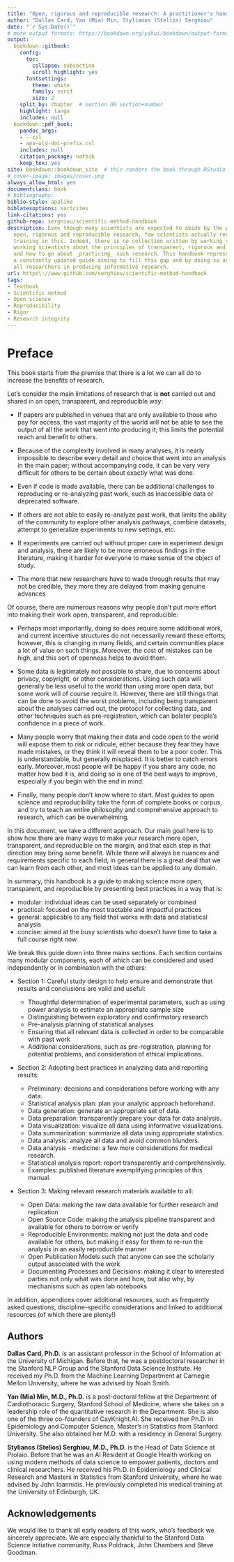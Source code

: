 ```yaml
---
title: "Open, rigorous and reproducible research: A practitioner's handbook"
author: "Dallas Card, Yan (Mia) Min, Stylianos (Stelios) Serghiou"
date: "`r Sys.Date()`"
# more output formats: https://bookdown.org/yihui/bookdown/output-formats.html
output:
  bookdown::gitbook:
    config:
      toc:
        collapse: subsection
        scroll_highlight: yes
      fontsettings:
        theme: white
        family: serif
        size: 2
    split_by: chapter  # section OR section+number
    highlight: tango
    includes: null
  bookdown::pdf_book:
    pandoc_args:
    - --csl
    - apa-old-doi-prefix.csl
    includes: null
    citation_package: natbib
    keep_tex: yes
site: bookdown::bookdown_site  # this renders the book through RStudio IDE
# cover-image: images/cover.png
always_allow_html: yes
documentclass: book
# bibliography:
biblio-style: apalike
biblatexoptions: sortcites
link-citations: yes
github-repo: serghiou/scientific-method-handbook
description: Even though many scientists are expected to abide by the principles of
  open, rigorous and reproducible research, few scientists actually receive formal
  training in this. Indeed, there is no collection written by working scientists for
  working scientists about the principles of transparent, rigorous and reproducible research
  and how to go about _practicing_ such research. This handbook represents
  a constantly updated guide aiming to fill this gap and by doing so actively assist
  all researchers in producing informative research.
url: https\://www.github.com/serghiou/scientific-method-handbook
tags:
- Textbook
- Scientific method
- Open science
- Reproducibility
- Rigor
- Research integrity
---
```


# Preface {-}

This book starts from the premise that there is a lot we can all do to increase the benefits of research. 

Let's consider the main limitations of research that is **not** carried out and shared in an open, transparent, and reproducible way:

- If papers are published in venues that are only available to those who pay for access, the vast majority of the world will not be able to see the output of all the work that went into producing it; this limits the potential reach and benefit to others.

- Because of the complexity involved in many analyses, it is nearly impossible to describe every detail and choice that went into an analysis in the main paper; without accompanying code, it can be very very difficult for others to be certain about exactly what was done.

- Even if code is made available, there can be additional challenges to reproducing or re-analyzing past work, such as inaccessible data or deprecated software.

- If others are not able to easily re-analyze past work, that limits the ability of the community to explore other analysis pathways, combine datasets, attempt to generalize experiments to new settings, etc.

- If experiments are carried out without proper care in experiment design and analysis, there are likely to be more erroneous findings in the literature, making it harder for everyone to make sense of the object of study.

- The more that new researchers have to wade through results that may not be credible, they more they are delayed from making genuine advances

Of course, there are numerous reasons why people don't put more effort into making their work open, transparent, and reproducible:

- Perhaps most importantly, doing so does require some additional work, and current incentive structures do not necessarily reward these efforts; however, this is changing in many fields, and certain communities place a lot of value on such things. Moreover, the cost of mistakes can be high, and this sort of openness helps to avoid them.

- Some data is legitimately not possible to share, due to concerns about privacy, copyright, or other considerations. Using such data will generally be less useful to the world than using more open data, but some work will of course require it. However, there are still things that can be done to avoid the worst problems, including being transparent about the analyses carried out, the protocol for collecting data, and other techniques such as pre-registration, which can bolster people's confidence in a piece of work.

- Many people worry that making their data and code open to the world will expose them to risk or ridicule, either because they fear they have made mistakes, or they think it will reveal them to be a poor coder. This is understandable, but generally misplaced. It is better to catch errors early. Moreover, most people will be happy if you share any code, no matter how bad it is, and doing so is one of the best ways to improve, especially if you begin with the end in mind.

- Finally, many people don't know where to start. Most guides to open science and reproducibility take the form of complete books or corpus, and try to teach an entire philosophy and comprehensive approach to research, which can be overwhelming.

In this document, we take a different approach. Our main goal here is to show how there are many ways to make your research more open, transparent, and reproducible on the margin, and that each step in that direction may bring some benefit. While there will always be nuances and requirements specific to each field, in general there is a great deal that we can learn from each other, and most ideas can be applied to any domain.

In summary, this handbook is a guide to making science more open, transparent, and reproducible by presenting best practices in a way that is:

- modular: individual ideas can be used separately or combined
- practical: focused on the most tractable and impactful practices
- general: applicable to any field that works with data and statistical analysis
- concise: aimed at the busy scientists who doesn't have time to take a full course right now

We break this guide down into three mains sections. Each section contains many modular components, each of which can be considered and used independently or in combination with the others:

- Section 1: Careful study design to help ensure and demonstrate that results and conclusions are valid and useful:

  - Thoughtful determination of experimental parameters, such as using power analysis to estimate an appropriate sample size
  - Distinguishing between exploratory and confirmatory research
  - Pre-analysis planning of statistical analyses
  - Ensuring that all relevant data is collected in order to be comparable with past work
  - Additional considerations, such as pre-registration, planning for potential problems, and consideration of ethical implications.
  
- Section 2: Adopting best practices in analyzing data and reporting results:

  - Preliminary: decisions and considerations before working with any data.
  - Statistical analysis plan: plan your analytic approach beforehand.
  - Data generation: generate an appropriate set of data.
  - Data preparation: transparently prepare your data for data analysis.
  - Data visualization: visualize all data using informative visualizations.
  - Data summarization: summarize all data using appropriate statistics.
  - Data analysis: analyze all data and avoid common blunders.
  - Data analysis - medicine: a few more considerations for medical research.
  - Statistical analysis report: report transparently and comprehensively.
  - Examples: published literature exemplifying principles of this manual.
  
- Section 3: Making relevant research materials available to all:
  - Open Data: making the raw data available for further research and replication
  - Open Source Code: making the analysis pipeline transparent and available for others to borrow or verify
  - Reproducible Environments: making not just the data and code available for others, but making it easy for them to re-run the analysis in an easily reproducible manner
  - Open Publication Models such that anyone can see the scholarly output associated with the work
  - Documenting Processes and Decisions: making it clear to interested parties not only what was done and how, but also why, by mechanisms such as open lab notebooks


In addition, appendices cover additional resources, such as frequently asked questions, discipline-specific considerations and linked to additional resources (of which  there are plenty!)


## Authors

<!-- Can we add a fun fact about each one of us? Also, can we add our pictures? -->

**Dallas Card, Ph.D.** is an assistant professor in the School of Information at the University of Michigan. Before that, he was a postdoctoral researcher in the Stanford NLP Group and the Stanford Data Science Institute. He received my Ph.D. from the Machine Learning Department at Carnegie Mellon University, where he was advised by Noah Smith.


**Yan (Mia) Min, M.D., Ph.D.** is a post-doctoral fellow at the Department of Cardiothoracic Surgery, Stanford School of Medicine, where she takes on a leadership role of the quantitative research in the Department. She is also one of the three co-founders of CayKnight.AI. She received her Ph.D. in Epidemiology and Computer Science, Master's in Statistics from Stanford University. She also obtained her M.D. with a residency in General Surgery.

**Stylianos (Stelios) Serghiou, M.D., Ph.D.** is the Head of Data Science at Prolaio. Before that he was an AI Resident at Google Health working on using modern methods of data science to empower patients, doctors and clinical researchers. He received his Ph.D. in Epidemiology and Clinical Research and Masters in Statistics from Stanford University, where he was advised by John Ioannidis. He previously completed his medical training at the University of Edinburgh, UK.


## Acknowledgements

We would like to thank all early readers of this work, who's feedback we sincerely appreciate. We are especially thankful to the Stanford Data Science Initiative community, Russ Poldrack, John Chambers and Steve Goodman.
